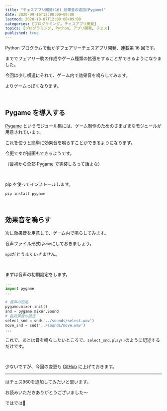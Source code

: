 ```yaml
---
title: "チェスアプリ開発(16) 効果音の追加(Pygame)"
date: 2020-09-16T12:00:00+09:00
lastmod: 2020-10-07T12:00:00+09:00
categories: [プログラミング, チェスアプリ開発]
topics: [プログラミング, Python, アプリ開発, チェス]
published: true
---
```


Python プログラムで動かすフェアリーチェスアプリ開発、連載第 16 回です。

<pstlk label="前回" to="chess-app-devel-15" />まででフェアリー駒の作成やゲーム種類の拡張をすることができるようになりました。

今回は少し横道にそれて、ゲーム内で効果音を鳴らしてみます。

よりゲームっぽくなります。

<!--more-->

<br/>

## Pygame を導入する

[Pygame](https://www.pygame.org/news) というモジュール集には、ゲーム制作のためのさまざまなモジュールが用意されています。

これを使うと簡単に効果音を鳴らすことができるようになります。

今更ですが描画もできるようです。

（最初から全部 Pygame で実装しろって話よな）

<br/>

pip を使ってインストールします。

`pip install pygame`

<br/>

## 効果音を鳴らす

次に効果音を用意して、ゲーム内で鳴らしてみます。

音声ファイル形式は`wav`にしておきましょう。

`mp3`だとうまくいきません。

<br/>

まずは音声の初期設定をします。

```py name=main.py
...
import pygame
...

# 音声の設定
pygame.mixer.init()
snd = pygame.mixer.Sound
# 各効果音の設定
select_snd = snd('../sounds/select.wav')
move_snd = snd('../sounds/move.wav')
...
```

これで、あとは音を鳴らしたいところで、`select_snd.play()`のように記述するだけです。

<br/>

少ないですが、今回の変更も [GitHub](https://github.com/midorimici/chess-program-for-python-and-OpenGL/commit/8aec761cb64d1c12d8a43705ab0f7d804efbf09e) に上げておきます。

---

<pstlk label="次回" to="chess-app-devel-17" />はチェス960を追加してみたいと思います。

お読みいただきありがとうございました～

ではでは👋
